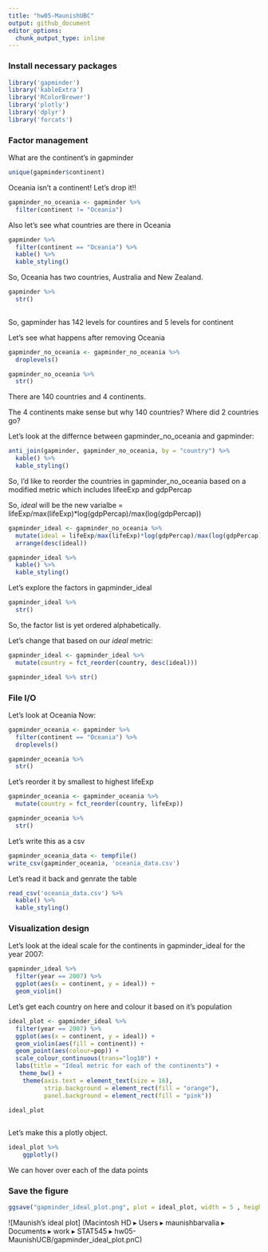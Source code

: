 ```yaml
---
title: "hw05-MaunishUBC"
output: github_document
editor_options:
  chunk_output_type: inline
---
```


### Install necessary packages ###
```r
library('gapminder')
library('kableExtra')
library('RColorBrewer')
library('plotly')
library('dplyr')
library('forcats')
```

### Factor management ###


What are the continent's in gapminder
```r
unique(gapminder$continent)
```

Oceania isn't a continent! Let's drop it!!
```r
gapminder_no_oceania <- gapminder %>% 
  filter(continent != "Oceania")

```

Also let's see what countries are there in Oceania
```r
gapminder %>% 
  filter(continent == "Oceania") %>% 
  kable() %>%
  kable_styling()
```
So, Oceania has two countries, Australia and New Zealand.

```r

gapminder %>% 
  str()
 
```
So, gapminder has 142 levels for countires and 5 levels for continent

Let's see what happens after removing Oceania
```r
gapminder_no_oceania <- gapminder_no_oceania %>% 
  droplevels()

gapminder_no_oceania %>% 
  str()
```
There are 140 countries and 4 continents. 

The 4 continents make sense but why 140 countries? Where did 2 countries go?

Let's look at the differnce between gapminder_no_oceania and gapminder:
```r
anti_join(gapminder, gapminder_no_oceania, by = "country") %>% 
  kable() %>% 
  kable_styling()
```
So, I'd like to reorder the countries in gapminder_no_oceania based on a modified metric which includes lifeeExp and gdpPercap 

So, *ideal* will be the new varialbe = lifeExp/max(lifeExp)*log(gdpPercap)/max(log(gdpPercap))

```r
gapminder_ideal <- gapminder_no_oceania %>% 
  mutate(ideal = lifeExp/max(lifeExp)*log(gdpPercap)/max(log(gdpPercap))) %>% 
  arrange(desc(ideal))

gapminder_ideal %>% 
  kable() %>% 
  kable_styling()
```

Let's explore the factors in gapminder_ideal
```r
gapminder_ideal %>% 
  str()
```

So, the factor list is yet ordered alphabetically.

Let's change that based on our *ideal* metric:
```r
gapminder_ideal <- gapminder_ideal %>% 
  mutate(country = fct_reorder(country, desc(ideal)))

gapminder_ideal %>% str()

```

### File I/O

Let's look at Oceania Now: 

```r
gapminder_oceania <- gapminder %>% 
  filter(continent == "Oceania") %>% 
  droplevels()

gapminder_oceania %>% 
  str()
```

Let's reorder it by smallest to highest lifeExp 
```r
gapminder_oceania <- gapminder_oceania %>% 
  mutate(country = fct_reorder(country, lifeExp))

gapminder_oceania %>% 
  str()
```

Let's write this as a csv 
```r
gapminder_oceania_data <- tempfile()
write_csv(gapminder_oceania, 'oceania_data.csv')
```

Let's read it back and genrate the table
```r
read_csv('oceania_data.csv') %>% 
  kable() %>% 
  kable_styling()
```

### Visualization design ###

Let's look at the ideal scale for the continents in gapminder_ideal for the year 2007: 

```r
gapminder_ideal %>% 
  filter(year == 2007) %>% 
  ggplot(aes(x = continent, y = ideal)) +
  geom_violin()

```

Let's get each country on here and colour it based on it's population 

```r
ideal_plot <- gapminder_ideal %>% 
  filter(year == 2007) %>% 
  ggplot(aes(x = continent, y = ideal)) +
  geom_violin(aes(fill = continent)) + 
  geom_point(aes(colour=pop)) +
  scale_colour_continuous(trans="log10") +
  labs(title = "Ideal metric for each of the continents") + 
   theme_bw() +
    theme(axis.text = element_text(size = 16),
          strip.background = element_rect(fill = "orange"),
          panel.background = element_rect(fill = "pink"))

ideal_plot
  
```

Let's make this a plotly object.
```r
ideal_plot %>% 
    ggplotly()
```
We can hover over each of the data points


### Save the figure

```r
ggsave("gapminder_ideal_plot.png", plot = ideal_plot, width = 5 , height = 4 , scale = 1)
```

![Maunish's ideal plot] (Macintosh HD⁩ ▸ ⁨Users⁩ ▸ ⁨maunishbarvalia⁩ ▸ ⁨Documents⁩ ▸ ⁨work⁩ ▸ ⁨STAT545⁩ ▸ ⁨hw05-MaunishUCB/gapminder_ideal_plot.pnC⁩)

